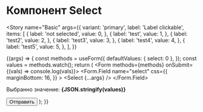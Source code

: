 
<Meta title="Components / Controls / Select" component={Select} />

# Компонент Select

<Story
  name="Basic"
  args={{
    variant: 'primary',
    label: 'Label clickable',
    items: [
      {
        label: 'not selected',
        value: 0,
      },
      {
        label: 'test',
        value: 1,
      },
      {
        label: 'test2',
        value: 2,
      },
      {
        label: 'test3',
        value: 3,
      },
      {
        label: 'test4',
        value: 4,
      },
      {
        label: 'test5',
        value: 5,
      },
    ],
  }}
>
  {(args) => {
    const methods = useForm({
      defaultValues: { select: 0 },
    });
    const values = methods.watch();
    return (
      <Form methods={methods} onSubmit={(vals) => console.log(vals)}>
        <Form.Field
          name="select"
          css={{
            marginBottom: 16,
          }}
        >
          <Select {...args} />
        </Form.Field>
        <p>Выбранно значение: <strong>{JSON.stringify(values)}</strong></p>
        <Button type="submit" rounded>
          Отправить
        </Button>
      </Form>
    );
  }}
</Story>
